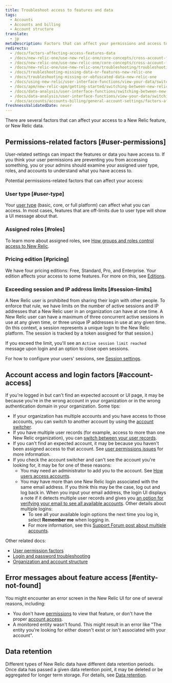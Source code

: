 ```yaml
---
title: Troubleshoot access to features and data 
tags:
  - Accounts 
  - Accounts and billing
  - Account structure
translate:
  - jp
metaDescription: Factors that can affect your permissions and access to New Relic features, data, and accounts.
redirects:
  - /docs/factors-affecting-access-features-data 
  - /docs/new-relic-one/use-new-relic-one/core-concepts/cross-account-features-security-new-relic-one
  - /docs/new-relic-one/use-new-relic-one/core-concepts/cross-account-features-security
  - /docs/new-relic-one/use-new-relic-one/troubleshooting/troubleshooting-missing-or-obfuscated-data-new-relic-one
  - /docs/troubleshooting-missing-data-or-features-new-relic-one
  - /docs/troubleshooting-missing-or-obfuscated-data-new-relic-one
  - /docs/using-new-relic/user-interface-functions/view-your-data/switch-between-new-relic-products
  - /docs/apm/new-relic-apm/getting-started/switching-between-new-relic-products
  - /docs/data-analysis/user-interface-functions/switching-between-new-relic-products
  - /docs/data-analysis/user-interface-functions/view-your-data/switching-between-new-relic-products
  - /docs/accounts/accounts-billing/general-account-settings/factors-affecting-access-features-data
freshnessValidatedDate: never
---
```


There are several factors that can affect your access to a New Relic feature, or New Relic data.

## Permissions-related factors [#user-permissions]

User-related settings can impact the features or data you have access to. If you think your user permissions are preventing you from accessing something, you or your admins should examine your assigned user type, roles, and accounts to understand what you have access to.

Potential permissions-related factors that can affect your access:

### User type [#user-type]

Your [user type](/docs/accounts/accounts-billing/new-relic-one-user-management/user-type) (basic, core, or full platform) can affect what you can access. In most cases, features that are off-limits due to user type will show a UI message about that.

### Assigned roles [#roles]

To learn more about assigned roles, see [How groups and roles control access to New Relic](/docs/accounts/accounts-billing/new-relic-one-user-management/user-management-concepts/#understand-concepts).

### Pricing edition [#pricing]

We have four pricing editions: Free, Standard, Pro, and Enterprise. Your edition affects your access to some features. For more on this, see [Editions](/docs/accounts/accounts-billing/new-relic-one-pricing-billing/new-relic-one-pricing-billing/#editions).

### Exceeding session and IP address limits [#session-limits]

A New Relic user is prohibited from sharing their login with other people. To enforce that rule, we have limits on the number of active sessions and IP addresses that a New Relic user in an organization can have at one time. A New Relic user can have a maximum of three concurrent active sessions in use at any given time, or three unique IP addresses in use at any given time. (In this context, a session represents a unique login to the New Relic platform. The session is tracked by a token assigned for that session.)

If you exceed the limit, you'll see an `Active session limit reached` message upon login and an option to close open sessions.

For how to configure your users' sessions, see [Session settings](/docs/accounts/accounts-billing/new-relic-one-user-management/authentication-domains-saml-sso-scim-more#session-mgmt).

## Account access and login factors [#account-access]

If you're logged in but can't find an expected account or UI page, it may be because you're in the wrong account in your organization or in the wrong authentication domain in your organization. Some tips:

* If your organization has multiple accounts and you have access to those accounts, you can switch to another account by using the [account switcher](/docs/new-relic-solutions/get-started/glossary/#account-switcher).
* If you have multiple user records (for example, access to more than one New Relic organization), you can [switch between your user records](/docs/accounts/accounts-billing/account-setup/multiple-logins-found).
* If you can't find an expected account, it may be because you haven't been assigned access to that account. See [user permissions issues](#user-permissions)  for more information.
* If you check the account switcher and can't see the account you're looking for, it may be for one of these reasons:
  * You may need an administrator to add you to the account. See [How users access accounts](/docs/accounts/accounts-billing/account-structure/new-relic-account-structure/#account-access).
  * You may have more than one New Relic login associated with the same email address. If you think this may be the case, log out and log back in. When you input your email address, the login UI displays a note if it detects multiple user records and gives you [an option for verifying your email to see all available accounts](/docs/accounts/accounts-billing/account-setup/multiple-logins-found). Other details about multiple logins:
    * To see all your available login options the next time you log in, select <DNT>**Remember me**</DNT> when logging in.
    * For more information, see this [Support Forum post about multiple accounts](https://discuss.newrelic.com/t/relic-solution-so-youve-created-a-new-account-and-cant-seem-to-access-your-old-account/113122).

Other related docs:

* [User permission factors](#user-permissions)
* [Login and password troubleshooting](/docs/accounts/install-new-relic/account-setup/troubleshoot-password-email-address-login-problems)
* [Organization and account structure](/docs/accounts/accounts-billing/new-relic-one-pricing-users/account-user-structure)

## Error messages about feature access [#entity-not-found]

You might encounter an error screen in the New Relic UI for one of several reasons, including:

* You don't have [permissions](#user-permissions) to view that feature, or don't have the proper [account access](#account-access).
* A monitored entity wasn't found. This might result in an error like "The entity you're looking for either doesn't exist or isn't associated with your account".

## Data retention

Different types of New Relic data have different data retention periods. Once data has passed a given data retention point, it may be deleted or be aggregated for longer term storage. For details, see [Data retention](/docs/manage-stored-data).
